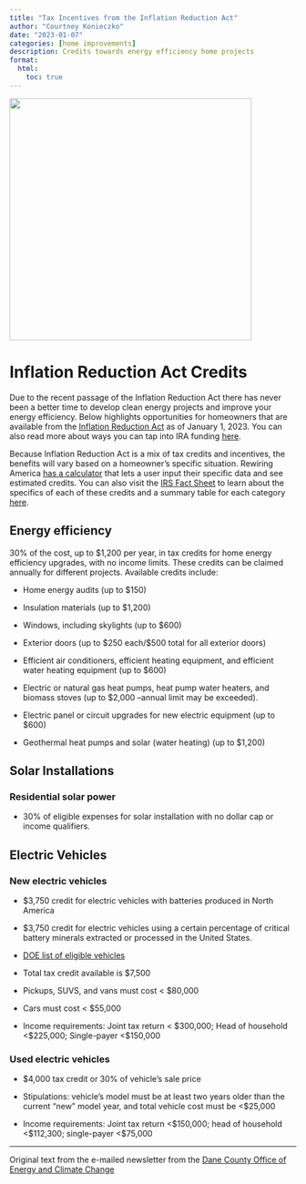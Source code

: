 ```yaml
---
title: "Tax Incentives from the Inflation Reduction Act"
author: "Courtney Konieczko"
date: "2023-01-07"
categories: [home improvements]
description: Credits towards energy efficiency home projects
format:
  html:
    toc: true
---
```


![](unnamed.jpg){width="425"}

# Inflation Reduction Act Credits

Due to the recent passage of the Inflation Reduction Act there has never been a better time to develop clean energy projects and improve your energy efficiency. Below highlights opportunities for homeowners that are available from the [Inflation Reduction Act](https://daneclimateaction.us4.list-manage.com/track/click?u=ef297a18fffa10f53952dd822&id=96b2705b61&e=42879ade26) as of January 1, 2023. You can also read more about ways you can tap into IRA funding [here](https://daneclimateaction.us4.list-manage.com/track/click?u=ef297a18fffa10f53952dd822&id=06e17f9057&e=42879ade26).

Because Inflation Reduction Act is a mix of tax credits and incentives, the benefits will vary based on a homeowner's specific situation. Rewiring America [has a calculator](https://daneclimateaction.us4.list-manage.com/track/click?u=ef297a18fffa10f53952dd822&id=26d8da7d94&e=42879ade26) that lets a user input their specific data and see estimated credits. You can also visit the [IRS Fact Sheet](https://daneclimateaction.us4.list-manage.com/track/click?u=ef297a18fffa10f53952dd822&id=b4d9a53a3d&e=42879ade26) to learn about the specifics of each of these credits and a summary table for each category [here](https://daneclimateaction.us4.list-manage.com/track/click?u=ef297a18fffa10f53952dd822&id=4b05bd4554&e=42879ade26).

## Energy efficiency

30% of the cost, up to \$1,200 per year, in tax credits for home energy efficiency upgrades, with no income limits. These credits can be claimed annually for different projects. Available credits include:

-   Home energy audits (up to \$150)

-   Insulation materials (up to \$1,200)

-   Windows, including skylights (up to \$600)

-   Exterior doors (up to \$250 each/\$500 total for all exterior doors)

-   Efficient air conditioners, efficient heating equipment, and efficient water heating equipment (up to \$600)

-   Electric or natural gas heat pumps, heat pump water heaters, and biomass stoves (up to \$2,000 --annual limit may be exceeded).

-   Electric panel or circuit upgrades for new electric equipment (up to \$600)

-   Geothermal heat pumps and solar (water heating) (up to \$1,200)

## Solar Installations

### Residential solar power

-   30% of eligible expenses for solar installation with no dollar cap or income qualifiers.

## Electric Vehicles

### New electric vehicles

-   \$3,750 credit for electric vehicles with batteries produced in North America

-   \$3,750 credit for electric vehicles using a certain percentage of critical battery minerals extracted or processed in the United States.

-   [DOE list of eligible vehicles](https://daneclimateaction.us4.list-manage.com/track/click?u=ef297a18fffa10f53952dd822&id=cb79ca3055&e=42879ade26)

-   Total tax credit available is \$7,500

-   Pickups, SUVS, and vans must cost \< \$80,000

-   Cars must cost \< \$55,000

-   Income requirements: Joint tax return \< \$300,000; Head of household \<\$225,000; Single-payer \<\$150,000

### Used electric vehicles

-   \$4,000 tax credit or 30% of vehicle's sale price

-   Stipulations: vehicle's model must be at least two years older than the current "new" model year, and total vehicle cost must be \<\$25,000

-   Income requirements: Joint tax return \<\$150,000; head of household \<\$112,300; single-payer \<\$75,000

------------------------------------------------------------------------

Original text from the e-mailed newsletter from the [Dane County Office of Energy and Climate Change](https://myelinviolin.quarto.pub/ninesprings/resources/DCOECC/)
